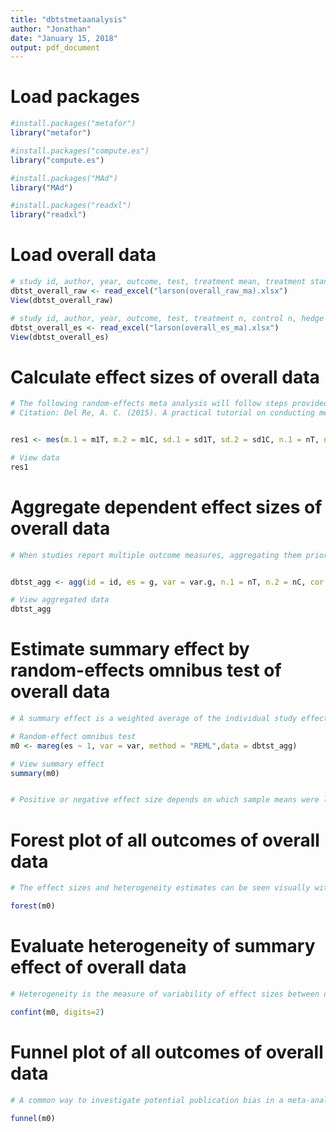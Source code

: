 ```yaml
---
title: "dbtstmetaanalysis"
author: "Jonathan"
date: "January 15, 2018"
output: pdf_document
---
```


# Load packages
```r
#install.packages("metafor")
library("metafor")

#install.packages("compute.es")
library("compute.es")

#install.packages("MAd")
library("MAd")

#install.packages("readxl")
library("readxl")

```



# Load overall data
```r
# study id, author, year, outcome, test, treatment mean, treatment standard deviation, treatment n, control mean, control standard deviation, control n
dbtst_overall_raw <- read_excel("larson(overall_raw_ma).xlsx")
View(dbtst_overall_raw)

# study id, author, year, outcome, test, treatment n, control n, hedge's g, variance of hedge's g, p-value of hedge's g
dbtst_overall_es <- read_excel("larson(overall_es_ma).xlsx")
View(dbtst_overall_es)


```


# Calculate effect sizes of overall data
```r
# The following random-effects meta analysis will follow steps provided from A. C. Del Re's (2015) article: "A Practicial Tutorial on Conducting Meta-Analysis in R" to compute Hedge's g effect sizes of Dialetical Behavior Therapy Skills Trainning outcomes. However, unlike A. C. Rel Re's tutorial, moderators were not incorported into the analysis
# Citation: Del Re, A. C. (2015). A practical tutorial on conducting meta-analysis in R. The Quantitative Methods for Psychology, 11(1), 37-50.


res1 <- mes(m.1 = m1T, m.2 = m1C, sd.1 = sd1T, sd.2 = sd1C, n.1 = nT, n.2 = nC, id = id, data = dbtst_raw)

# View data
res1


```


# Aggregate dependent effect sizes of overall data
```r
# When studies report multiple outcome measures, aggregating them prior to analysis is necessary so to ensure each independent study contributes only a single effect size


dbtst_agg <- agg(id = id, es = g, var = var.g, n.1 = nT, n.2 = nC, cor = 0.5, method = "BHHR", data = dbtst_es)

# View aggregated data
dbtst_agg
```


# Estimate summary effect by random-effects omnibus test of overall data
```r
# A summary effect is a weighted average of the individual study effect size, where each study is weighted by the inverse of the variance (larger studies with bigger samples are weighted heavier in the omnibus test)

# Random-effect omnibus test
m0 <- mareg(es ~ 1, var = var, method = "REML",data = dbtst_agg)

# View summary effect
summary(m0)


# Positive or negative effect size depends on which sample means were labeled 1 and 2. If M1 is bigger than M2, the effect size will be positive. If the second mean is larger, the effect size will be negative. If M1 is the experimental group, and M2 is the control group, then a negative effect size indicates the effect decreases the mean, and a positive effect size indicates that the effect increases the mean.
```

# Forest plot of all outcomes of overall data
```r
# The effect sizes and heterogeneity estimates can be seen visually with a forest plot

forest(m0)

```

# Evaluate heterogeneity of summary effect of overall data
```r
# Heterogeneity is the measure of variability of effect sizes between different studies. A considerable amount of variability is indicative of a lack in precision of the true summary effect size. 

confint(m0, digits=2)

```

# Funnel plot of all outcomes of overall data
```r
# A common way to investigate potential publication bias in a meta-analysis is the funnel plot, asymmetrical distribution indicates potential publication bias

funnel(m0)



```












# 